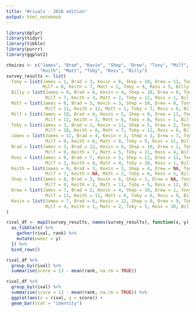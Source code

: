```yaml
---
title: "#rivals - 2016 edition"
output: html_notebook
---
```



```r
library(dplyr)
library(tidyr)
library(tibble)
library(purrr)
library(ggplot2)
```


```r
choices <- c("James", "Brad", "Kevin", "Shep", "Drew", "Tony", "Milf", 
             "Keith", "Matt", "Toby", "Ross", "Billy")
survey_results <- list(
  Tony = list(James = 1, Brad = 3, Kevin = 6, Shep = 10, Drew = 11, Tony = 12,
              Milf = 8, Keith = 7, Matt = 2, Toby = 9, Ross = 5, Billy = 4),
  Billy = list(James = 9, Brad = 6, Kevin = 4, Shep = 10, Drew = 8, Tony = 5,
               Milf = 7, Keith = 3, Matt = 2, Toby = 12, Ross = 1, Billy = 11),
  Matt = list(James = 9, Brad = 5, Kevin = 3, Shep = 10, Drew = 8, Tony = 4,
               Milf = 11, Keith = 12, Matt = 1, Toby = 7, Ross = 6, Billy = 2),
  Milf = list(James = 10, Brad = 4, Kevin = 5, Shep = 9, Drew = 11, Tony = 7,
               Milf = 12, Keith = 3, Matt = 6, Toby = 8, Ross = 1, Billy = 2),
  Toby = list(James = 3, Brad = 1, Kevin = 11, Shep = 5, Drew = 2, Tony = 9,
               Milf = 10, Keith = 8, Matt = 7, Toby = 12, Ross = 6, Billy = 4),
  James = list(James = 12, Brad = 4, Kevin = 3, Shep = 2, Drew = 7, Tony = 1,
               Milf = 9, Keith = 6, Matt = 8, Toby = 5, Ross = 11, Billy = 10),
  Brad = list(James = 3, Brad = 12, Kevin = 6, Shep = 10, Drew = 1, Tony = 2,
               Milf = 9, Keith = 7, Matt = 5, Toby = 11, Ross = 4, Billy = 8),
  Ross = list(James = 9, Brad = 7, Kevin = 5, Shep = 12, Drew = 11, Tony = 6,
               Milf = 3, Keith = 8, Matt = 4, Toby = 10, Ross = 1, Billy = 2),
  Keith = list(James = 9, Brad = 3, Kevin = 1, Shep = 4, Drew = NA, Tony = 8,
               Milf = 7, Keith = NA, Matt = 2, Toby = 6, Ross = 5, Billy = 10),
  Shep = list(James = 8, Brad = 3, Kevin = 6, Shep = 1, Drew = NA, Tony = 10,
               Milf = 9, Keith = 2, Matt = 11, Toby = 5, Ross = 12, Billy = 4),
  Drew = list(James = 7, Brad = 2, Kevin = 4, Shep = 10, Drew = 1, Tony = 3,
               Milf = 12, Keith = 11, Matt = 8, Toby = 6, Ross = 9, Billy = 5),
  Kevin = list(James = 7, Brad = 6, Kevin = 12, Shep = 8, Drew = 9, Tony = 3,
               Milf = 4, Keith = 1, Matt = 2, Toby = 5, Ross = 10, Billy = 11)
)

rival_df <- map2(survey_results, names(survey_results), function(x, y) {
  as_tibble(x) %>% 
    gather(rival, rank) %>% 
    mutate(owner = y)
  }) %>% 
  bind_rows()
```

```r
rival_df %>% 
  group_by(rival) %>% 
  summarise(score = 13 - mean(rank, na.rm = TRUE))

rival_df %>% 
  group_by(rival) %>% 
  summarise(score = 13 - mean(rank, na.rm = TRUE)) %>% 
  ggplot(aes(x = rival, y = score)) +
  geom_bar(stat = "identity")
```

